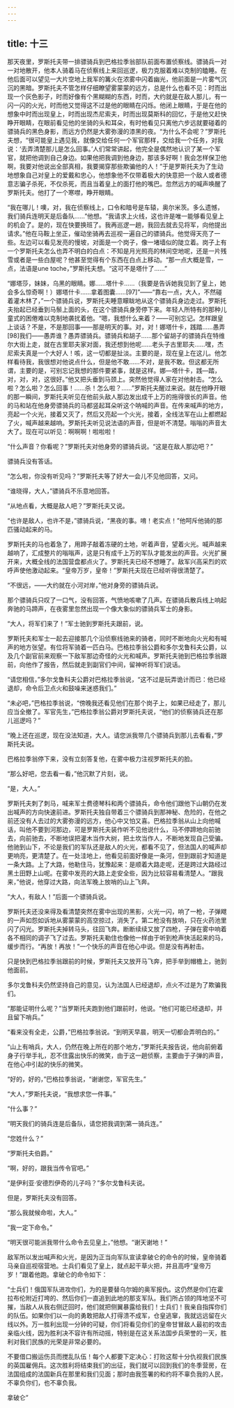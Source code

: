 ```yaml
---
---
---
```

title: 十三
---




那天夜里，罗斯托夫带一排骠骑兵到巴格拉季翁部队前面布置侦察线。骠骑兵一对一对地散开，他本人骑着马在侦察线上来回巡逻，极力克服着难以克制的瞌睡。在他后面可以望见一大片空地上我军的篝火在浓雾中闪着幽光，他前面是一片雾气沉沉的黑暗。罗斯托夫不管怎样仔细瞭望雾蒙蒙的远方，总是什么也看不见：时而出现一个灰色影子，时而好像有个黑糊糊的东西，时而，大约就是在敌人那儿，有一闪一闪的火光，时而他又觉得这不过是他的眼睛在闪烁。他闭上眼睛，于是在他的想象中时而出现皇上，时而出现杰尼索夫，时而出现莫斯科的回忆，于是他又赶快睁开眼睛，在眼前看见他的坐骑的头和耳朵，有时他看见只离他六步远就要碰着的骠骑兵的黑色身影，而远方仍然是大雾弥漫的漆黑的夜。“为什么不会呢？”罗斯托夫想，“很可能皇上遇见我，就像交给任何一个军官那样，交给我一个任务，对我说：‘去弄清楚那儿是怎么回事。’人们常常讲起，他完全是偶然地认识了某一个军官，就把他调到自己身边。如果他把我调到他身边，那该多好啊！我会怎样保卫他啊，我要对他说出全部真相，我要揭穿那些欺骗他的人！”于是罗斯托夫为了生动地想象自己对皇上的爱戴和忠心，他想象他不仅带着极大的快意把一个敌人或者德意志骗子杀死，不仅杀死，而且当着皇上的面打他的嘴巴。忽然远方的喊声唤醒了罗斯托夫。他打了一个寒噤，睁开眼睛。

“我在哪儿！噢，对，我在侦察线上，口令和暗号是车辕，奥尔米茨。多么遗憾，我们骑兵连明天是后备队……”他想。“我请求上火线，这也许是唯一能够看见皇上的机会了。是的，现在快要换班了。我再巡逻一趟，我回去就去见将军，向他提出请求。”他在马鞍上坐正，催动坐骑再去巡视一遍自己的骠骑兵。他觉得天亮了一些。左边可以看见发亮的慢坡，对面是一个岗子，像一堵墙似的陡立着。岗子上有一个罗斯托夫怎么也弄不明白的白点：不知是月光照亮的林间空地呢，还是一片残雪或者是一些白屋呢？他甚至觉得有个东西在白点上移动。“那一点大概是雪，一点，法语是une tɑche，”罗斯托夫想。“这可不是塔什了……”

“娜塔莎，妹妹，乌黑的眼睛。娜……塔什卡……（我要是告诉她我见到了皇上，她会多么惊奇啊！）娜塔什卡……拿着图囊……[97]”——“靠右一点，大人，不然碰着灌木林了，”一个骠骑兵说，罗斯托夫睡意矇眬地从这个骠骑兵身边走过。罗斯托夫抬起已经垂到马鬃上面的头，在这个骠骑兵身旁停下来。年轻人所特有的那种儿童式的困倦难以克制地袭扰着他。“嗯，我想什么来着？——可别忘记。怎样跟皇上谈话？不是，不是那回事——那是明天的事。对，对！娜塔什卡，践踏……愚弄[98]我们——愚弄谁？愚弄骠骑兵。骠骑兵和胡子……那个留胡子的骠骑兵在特维尔大街上走，就在古里耶夫家对面，我还想到他呢……老头子古里耶夫……嘿，杰尼索夫真是一个大好人！咳，这一切都是扯淡。主要的是，现在皇上在这儿。他怎样看待我，我很想对他说点什么，但是他不敢……不对，是我不敢。但这都无所谓，主要的是，可别忘记我想的那件要紧事，就是这样。娜—塔什卡，践—踏，对，对，对，这很好。”他又把头垂到马颈上。突然他觉得人家在对他射击。“怎么啦？怎么啦？怎么回事！……杀！怎么啦？……”罗斯托夫醒过来说。就在他睁开眼的那一瞬间，罗斯托夫听见在他前头敌人那边发出成千上万的拖得很长的声音。他的马和站在他身旁骠骑兵的马都竖起耳朵听这个呐喊的声音。在传来喊声的地方，亮起一个火光，接着又灭了，然后又亮起一个火光，接着，全线法军在山上都燃起了火，喊声越来越响。罗斯托夫听见说法语的声音，但是听不清楚。嗡嗡的声音太大了。现在可以听见：啊啊啊！啦啦啦！

“什么声音？你看呢？”罗斯托夫对他身旁的骠骑兵说。“这是在敌人那边吧？”

骠骑兵没有答话。

“怎么啦，你没有听见吗？”罗斯托夫等了好大一会儿不见他回答，又问。

“谁晓得，大人，”骠骑兵不乐意地回答。

“从地点看，大概是敌人吧？”罗斯托夫又说。

“也许是敌人，也许不是，”骠骑兵说，“黑夜的事。唷！老实点！”他呵斥他骑的那匹骚动起来的马。

罗斯托夫的马也着急了，用蹄子敲着冻硬的土地，听着声音，望着火光。喊声越来越响了，汇成整片的嗡嗡声，这是只有成千上万的军队才能发出的声音。火光扩展开来，大概全线的法国营盘都点火了。罗斯托夫已经不想睡了。敌军兴高采烈的欢呼声使他激动起来。“皇帝万岁，皇帝！”罗斯托夫现在已经听得很清楚了。

“不很远，——大约就在小河对岸，”他对身旁的骠骑兵说。

那个骠骑兵只叹了一口气，没有回答，气愤地咳嗽了几声。在骠骑兵散兵线上响起奔驰的马蹄声，在夜雾里忽然出现一个像大象似的骠骑兵军士的身影。

“大人，将军们来了！”军士驰到罗斯托夫跟前，说。

罗斯托夫和军士一起去迎接那几个沿侦察线驰来的骑者，同时不断地向火光和有喊声的地方张望。有位将军骑着一匹白马。巴格拉季翁公爵和多尔戈鲁科夫公爵，以及几个副官前来观察一下敌军那边奇怪的火光和喊声。罗斯托夫驰到巴格拉季翁跟前，向他作了报告，然后就走到副官们中间，留神听将军们说话。

“请您相信，”多尔戈鲁科夫公爵对巴格拉季翁说，“这不过是玩弄诡计而已：他已经退却，命令后卫点火和鼓噪来迷惑我们。”

“未必吧，”巴格拉季翁说，“傍晚我还看见他们在那个岗子上，如果已经走了，那儿应当全撤了。军官先生，”巴格拉季翁公爵对罗斯托夫说，“他们的侦察骑兵还在那儿巡逻吗？”

“晚上还在巡逻，现在没法知道，大人。请您派我带几个骠骑兵到那儿去看看，”罗斯托夫说。

巴格拉季翁停下来，没有立刻答复他，在雾中极力注视罗斯托夫的脸。

“那么好吧，您去看一看，”他沉默了片刻，说。

“是，大人。”

罗斯托夫刺了刺马，喊来军士费德琴科和两个骠骑兵，命令他们跟他下山朝仍在发出喊声的方向快速前进。罗斯托夫独自带着三个骠骑兵到那神秘、危险的，在他之前还没有人去过的大雾弥漫的远方，他心中又怕又喜。巴格拉季翁从山上向他喊话，叫他不要到河那边，可是罗斯托夫装作听不见他说什么，马不停蹄地向前驰去，向前驰去，不断地误把灌木当作大树，把土坎当作人，不断地发现自己受骗。他驰到山下，不论是我们的军队还是敌人的火光，都看不见了，但法国人的喊声却更响亮，更清楚了。在一处洼地上，他看见前面好像是一条河，但到跟前才知道是一条大路。上了大路，他勒住马，犹豫起来：是顺着大路走呢，还是跨过大路经过黑土田野上山呢。在雾中发亮的大路上走安全些，因为比较容易看清楚人。“跟我来，”他说，他穿过大路，向法军晚上放哨的山上飞奔。

“大人，有敌人！”后面一个骠骑兵说。

罗斯托夫还没来得及看清楚突然在雾中出现的黑影，火光一闪，响了一枪，子弹飕的一声如怨如诉地从雾蒙蒙的高空掠过，消失了。第二枪没有放响，只在火药池里闪了闪光。罗斯托夫掉转马头，往回飞奔。断断续续又放了四枪，子弹在雾中响着各不相同的调子飞了过去。罗斯托夫勒住也像他一样由于听到枪声快活起来的马，缓步而行。“再放！再放！”一个快乐的声音在他心中说。但是没有再射击。

只是快到巴格拉季翁跟前的时候，罗斯托夫又放开马飞奔，把手举到帽檐上，驰到他面前。

多尔戈鲁科夫仍然坚持自己的意见，认为法国人已经退却，点火不过是为了欺骗我们。

“那能证明什么呢？”当罗斯托夫跑到他们跟前时，他说。“他们可能已经退却，并且留下哨兵。”

“看来没有全走，公爵，”巴格拉季翁说。“到明天早晨，明天一切都会弄明白的。”

“山上有哨兵，大人，仍然在晚上所在的那个地方，”罗斯托夫报告说，他向前俯着身子行举手礼，忍不住露出快乐的微笑，由于这一趟侦察，主要由于子弹的声音，在他心中引起的快乐的微笑。

“好的，好的，”巴格拉季翁说，“谢谢您，军官先生。”

“大人，”罗斯托夫说，“我想求您一件事。”

“什么事？”

“明天我们的骑兵连是后备队，请您把我调到第一骑兵连。”

“您姓什么？”

“罗斯托夫伯爵。”

“啊，好的，跟我当传令官吧。”

“是伊利亚·安德烈伊奇的儿子吗？”多尔戈鲁科夫说。

但是，罗斯托夫没有回答。

“那么我就候命啦，大人。”

“我一定下命令。”

“明天很可能派我带什么命令去见皇上，”他想。“谢天谢地！”

敌军所以发出喊声和火光，是因为正当向军队宣读拿破仑的命令的时候，皇帝骑着马亲自巡视宿营地。士兵们看见了皇上，就点起干草火把，并且高呼“皇帝万岁！”跟着他跑。拿破仑的命令如下：





“士兵们！俄国军队进攻你们，为的是要替乌尔姆的奥军报仇。这仍然是你们在霍拉布伦附近打垮的、然后你们一直追到此地的那支军队。我们所占领的阵地坚不可摧，当敌人从我右侧迂回时，他们就把侧翼暴露给我们！士兵们！我亲自指挥你们的队伍。如果你们以一向的勇敢把敌人打得溃不成军，仓皇逃窜，我就远远留在火线以外。万一胜利出现一分钟的可疑，你们将看见你们的皇帝甘冒敌人最初的攻击亲临火线，因为胜利决不容许有所动摇，特别是在这关系法国步兵荣誉的一天，胜利对我们民族的光荣是非常必要的。

不要借口搬运伤员而搅乱队伍！每个人都要下定决心：打败这帮十分仇视我们民族的英国雇佣兵。这次胜利将结束我们的出征，我们就可以回到我们的冬季营房，在法国组成的法国新兵在那里和我们见面；那时由我签署的和约将不辜负我的人民，不辜负你们，也不辜负我。

拿破仑”